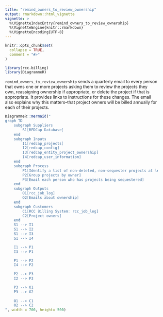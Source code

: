 ```yaml
---
title: "remind_owners_to_review_ownership"
output: rmarkdown::html_vignette
vignette: >
  %\VignetteIndexEntry{remind_owners_to_review_ownership}
  %\VignetteEngine{knitr::rmarkdown}
  %\VignetteEncoding{UTF-8}
---
```


```r
knitr::opts_chunk$set(
  collapse = TRUE,
  comment = "#>"
)
```

```r
library(rcc.billing)
library(DiagrammeR)
```

`remind_owners_to_review_ownership` sends a quarterly email to every person that owns one or more projects asking them to review the projects they own, reassigning ownership if appropriate, or delete the project if that is appropriate. It provides links to instructions for these changes. The email also explains why this matters--that project owners will be billed annually for each of their projects.

```r
DiagrammeR::mermaid("
graph TD
    subgraph Suppliers
        S1[REDCap Database]
    end
    subgraph Inputs
        I1[redcap_projects]
        I2[redcap_config]
        I3[redcap_entity_project_ownership]
        I4[redcap_user_information]
    end
    subgraph Process
        P1[Identify a list of non-deleted, non-sequester projects at least 5 months old]
        P2[Group projects by owner]
        P3[Email each person who has projects being sequestered]
    end
    subgraph Outputs
        O1[rcc_job_log]
        O2[Emails about ownership]
    end
    subgraph Customers
        C1[RCC Billing System: rcc_job_log]
        C2[Project owners]
    end
    S1 --> I1
    S1 --> I2
    S1 --> I3
    S1 --> I4

    I1 --> P1
    I3 --> P1

    P1 --> P2
    I4 --> P2
    
    P2 --> P3
    I2 --> P3

    P3 --> O1
    P3 --> O2
    
    O1 --> C1
    O2 --> C2
", width = 700, height= 500)
```
